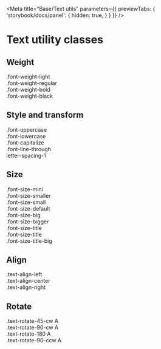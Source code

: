
<Meta 
    title="Base/Text utils" 
    parameters={{
        previewTabs: {
            'storybook/docs/panel': {
                hidden: true,
            }
        }
    }}
/>

# Text utility classes

## Weight

<div className="font-weight-light">.font-weight-light</div>

<div className="font-weight-regular">.font-weight-regular</div>

<div className="font-weight-bold">.font-weight-bold</div>

<div className="font-weight-black">.font-weight-black</div>

## Style and transform

<div className="font-uppercase">.font-uppercase</div>

<div className="font-lowercase">.font-lowercase</div>

<div className="font-capitalize">.font-capitalize</div>

<div className="font-line-through">.font-line-through</div>

<div className="letter-spacing-1">letter-spacing-1</div>

## Size

<div className="font-size-mini">.font-size-mini</div>

<div className="font-size-smaller">.font-size-smaller</div>

<div className="font-size-small">.font-size-small</div>

<div className="font-size-default">.font-size-default</div>

<div className="font-size-big">.font-size-big</div>

<div className="font-size-bigger">.font-size-bigger</div>

<div className="font-size-title">.font-size-title</div>

<div className="font-size-title">.font-size-title</div>

<div className="font-size-title-big">.font-size-title-big</div>

## Align
<div className="text-align-left">.text-align-left</div>

<div className="text-align-center">.text-align-center</div>

<div className="text-align-right">.text-align-right</div>


## Rotate
<div>.text-rotate-45-cw  <span className="text-rotate-45-cw font-weight-black">A</span></div>

<div>.text-rotate-90-cw  <span className="text-rotate-90-cw font-weight-black">A</span></div>

<div>.text-rotate-180 <span className="text-rotate-180 font-weight-black">A</span></div>

<div >.text-rotate-90-ccw <span className="text-rotate-90-ccw font-weight-black">A</span></div>